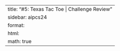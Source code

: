 ---
title: "#5: Texas Tac Toe | Challenge Review"
sidebar: aipcs24
format:
  html:
    math: true
---